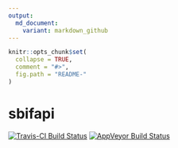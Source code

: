 ```yaml
---
output:
  md_document:
    variant: markdown_github
---
```


<!-- README.md is generated from README.Rmd. Please edit that file -->

```r
knitr::opts_chunk$set(
  collapse = TRUE,
  comment = "#>",
  fig.path = "README-"
)
```

# sbifapi

[![Travis-CI Build Status](https://travis-ci.org/gvegayon/sbifapi.svg?branch=master)](https://travis-ci.org/gvegayon/sbifapi) [![AppVeyor Build Status](https://ci.appveyor.com/api/projects/status/github/gvegayon/sbifapi?branch=master&svg=true)](https://ci.appveyor.com/project/gvegayon/sbifapi)
